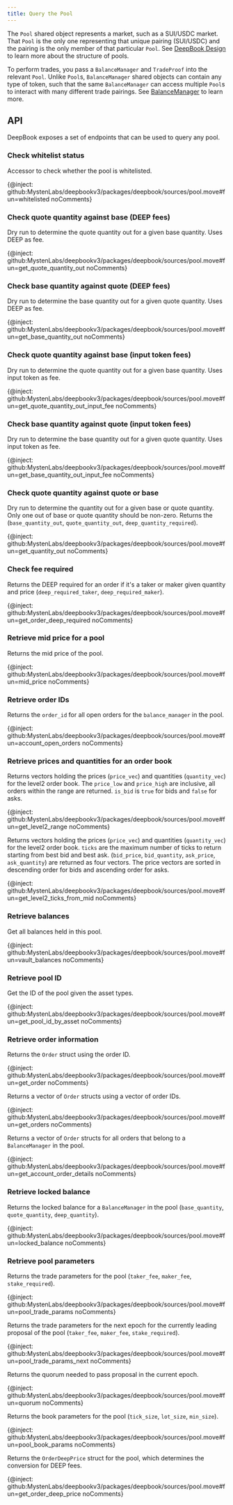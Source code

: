 ```yaml
---
title: Query the Pool
---
```


The `Pool` shared object represents a market, such as a SUI/USDC market. That `Pool` is the only one representing that unique pairing (SUI/USDC) and the pairing is the only member of that particular `Pool`. See [DeepBook Design](./design.mdx#pool) to learn more about the structure of pools.

To perform trades, you pass a `BalanceManager` and `TradeProof` into the relevant `Pool`. Unlike `Pool`s, `BalanceManager` shared objects can contain any type of token, such that the same `BalanceManager` can access multiple `Pool`s to interact with many different trade pairings. See [BalanceManager](./balance-manager.mdx) to learn more.

## API

DeepBook exposes a set of endpoints that can be used to query any pool.

### Check whitelist status

Accessor to check whether the pool is whitelisted.

{@inject: github:MystenLabs/deepbookv3/packages/deepbook/sources/pool.move#fun=whitelisted noComments}

### Check quote quantity against base (DEEP fees)

Dry run to determine the quote quantity out for a given base quantity. Uses DEEP as fee.

{@inject: github:MystenLabs/deepbookv3/packages/deepbook/sources/pool.move#fun=get_quote_quantity_out noComments}

### Check base quantity against quote (DEEP fees)

Dry run to determine the base quantity out for a given quote quantity. Uses DEEP as fee.

{@inject: github:MystenLabs/deepbookv3/packages/deepbook/sources/pool.move#fun=get_base_quantity_out noComments}

### Check quote quantity against base (input token fees)

Dry run to determine the quote quantity out for a given base quantity. Uses input token as fee.

{@inject: github:MystenLabs/deepbookv3/packages/deepbook/sources/pool.move#fun=get_quote_quantity_out_input_fee noComments}

### Check base quantity against quote (input token fees)

Dry run to determine the base quantity out for a given quote quantity. Uses input token as fee.

{@inject: github:MystenLabs/deepbookv3/packages/deepbook/sources/pool.move#fun=get_base_quantity_out_input_fee noComments}

### Check quote quantity against quote or base

Dry run to determine the quantity out for a given base or quote quantity. Only one out of base or quote quantity should be non-zero. Returns the (`base_quantity_out`, `quote_quantity_out`, `deep_quantity_required`).

{@inject: github:MystenLabs/deepbookv3/packages/deepbook/sources/pool.move#fun=get_quantity_out noComments}

### Check fee required

Returns the DEEP required for an order if it's a taker or maker given quantity and price (`deep_required_taker`, `deep_required_maker`).

{@inject: github:MystenLabs/deepbookv3/packages/deepbook/sources/pool.move#fun=get_order_deep_required noComments}

### Retrieve mid price for a pool

Returns the mid price of the pool.

{@inject: github:MystenLabs/deepbookv3/packages/deepbook/sources/pool.move#fun=mid_price noComments}

### Retrieve order IDs

Returns the `order_id` for all open orders for the `balance_manager` in the pool.

{@inject: github:MystenLabs/deepbookv3/packages/deepbook/sources/pool.move#fun=account_open_orders noComments}

### Retrieve prices and quantities for an order book

Returns vectors holding the prices (`price_vec`) and quantities (`quantity_vec`) for the level2 order book. The `price_low` and `price_high` are inclusive, all orders within the range are returned. `is_bid` is `true` for bids and `false` for asks.

{@inject: github:MystenLabs/deepbookv3/packages/deepbook/sources/pool.move#fun=get_level2_range noComments}

Returns vectors holding the prices (`price_vec`) and quantities (`quantity_vec`) for the level2 order book. `ticks` are the maximum number of ticks to return starting from best bid and best ask. (`bid_price`, `bid_quantity`, `ask_price`, `ask_quantity`) are returned as four vectors. The price vectors are sorted in descending order for bids and ascending order for asks.

{@inject: github:MystenLabs/deepbookv3/packages/deepbook/sources/pool.move#fun=get_level2_ticks_from_mid noComments}

### Retrieve balances

Get all balances held in this pool.

{@inject: github:MystenLabs/deepbookv3/packages/deepbook/sources/pool.move#fun=vault_balances noComments}

### Retrieve pool ID

Get the ID of the pool given the asset types.

{@inject: github:MystenLabs/deepbookv3/packages/deepbook/sources/pool.move#fun=get_pool_id_by_asset noComments}

### Retrieve order information

Returns the `Order` struct using the order ID.

{@inject: github:MystenLabs/deepbookv3/packages/deepbook/sources/pool.move#fun=get_order noComments}

Returns a vector of `Order` structs using a vector of order IDs.

{@inject: github:MystenLabs/deepbookv3/packages/deepbook/sources/pool.move#fun=get_orders noComments}

Returns a vector of `Order` structs for all orders that belong to a `BalanceManager` in the pool.

{@inject: github:MystenLabs/deepbookv3/packages/deepbook/sources/pool.move#fun=get_account_order_details noComments}

### Retrieve locked balance

Returns the locked balance for a `BalanceManager` in the pool (`base_quantity`, `quote_quantity`, `deep_quantity`).

{@inject: github:MystenLabs/deepbookv3/packages/deepbook/sources/pool.move#fun=locked_balance noComments}

### Retrieve pool parameters

Returns the trade parameters for the pool (`taker_fee`, `maker_fee`, `stake_required`).

{@inject: github:MystenLabs/deepbookv3/packages/deepbook/sources/pool.move#fun=pool_trade_params noComments}

Returns the trade parameters for the next epoch for the currently leading proposal of the pool (`taker_fee`, `maker_fee`, `stake_required`).

{@inject: github:MystenLabs/deepbookv3/packages/deepbook/sources/pool.move#fun=pool_trade_params_next noComments}

Returns the quorum needed to pass proposal in the current epoch.

{@inject: github:MystenLabs/deepbookv3/packages/deepbook/sources/pool.move#fun=quorum noComments}

Returns the book parameters for the pool (`tick_size`, `lot_size`, `min_size`).

{@inject: github:MystenLabs/deepbookv3/packages/deepbook/sources/pool.move#fun=pool_book_params noComments}

Returns the `OrderDeepPrice` struct for the pool, which determines the conversion for DEEP fees.

{@inject: github:MystenLabs/deepbookv3/packages/deepbook/sources/pool.move#fun=get_order_deep_price noComments}
